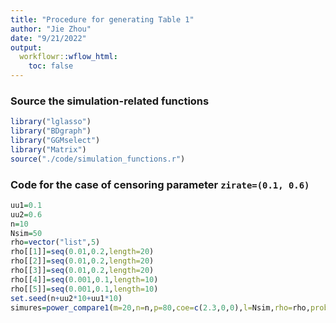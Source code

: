 ```yaml
---
title: "Procedure for generating Table 1"
author: "Jie Zhou"
date: "9/21/2022"
output:  
  workflowr::wflow_html:
    toc: false
---
```






### Source the simulation-related functions


```r
library("lglasso")
library("BDgraph")
library("GGMselect")
library("Matrix")
source("./code/simulation_functions.r")
```


### Code for the case of censoring parameter `zirate=(0.1, 0.6)`

```r
uu1=0.1
uu2=0.6
n=10
Nsim=50
rho=vector("list",5)
rho[[1]]=seq(0.01,0.2,length=20)
rho[[2]]=seq(0.01,0.2,length=20)
rho[[3]]=seq(0.01,0.2,length=20)
rho[[4]]=seq(0.001,0.1,length=10)
rho[[5]]=seq(0.001,0.1,length=10)
set.seed(n+uu2*10+uu1*10)
simures=power_compare1(m=20,n=n,p=80,coe=c(2.3,0,0),l=Nsim,rho=rho,prob=0.01,heter=T,community2=F,zirate=c(uu1, uu2))
```

